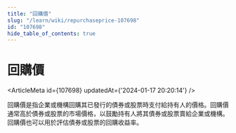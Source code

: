 ```yaml
---
title: "回購價"
slug: "/learn/wiki/repurchaseprice-107698"
id: "107698"
hide_table_of_contents: true
---
```



# 回購價

<ArticleMeta id={107698} updatedAt={'2024-01-17 20:20:14'} />
<div className='border-solid border-b border-t-0 my-4 border-[var(--ifm-color-gray-300)]' />

回購價是指企業或機構回購其已發行的債券或股票時支付給持有人的價格。回購價通常高於債券或股票的市場價格，以鼓勵持有人將其債券或股票賣給企業或機構。回購價也可以用於評估債券或股票的回購收益率。
